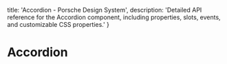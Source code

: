 
  title: 'Accordion - Porsche Design System',
  description: 'Detailed API reference for the Accordion component, including properties, slots, events, and customizable CSS properties.'
}

# Accordion <ComponentStatus tagName="p-accordion"></ComponentStatus>

<ComponentApi tagName='p-accordion' />
